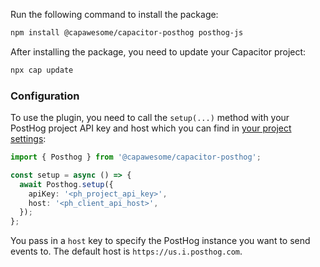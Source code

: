 
Run the following command to install the package:

```bash
npm install @capawesome/capacitor-posthog posthog-js
```

After installing the package, you need to update your Capacitor project:

```bash
npx cap update
```

### Configuration

To use the plugin, you need to call the `setup(...)` method with your PostHog project API key and host which you can find in [your project settings](https://us.posthog.com/settings/project):

```typescript
import { Posthog } from '@capawesome/capacitor-posthog';

const setup = async () => {
  await Posthog.setup({
    apiKey: '<ph_project_api_key>',
    host: '<ph_client_api_host>',
  });
};
```

You pass in a `host` key to specify the PostHog instance you want to send events to. The default host is `https://us.i.posthog.com`.

